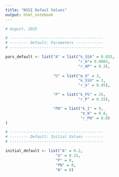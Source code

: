 ```yaml
---
title: "NSSI Defaul Values"
output: html_notebook
---
```


```r
# August, 2025

# -----------------------------------------
# -------- Default: Parameters ------------
# -----------------------------------------

pars_default <- list("A" = list("k_SSA" = 0.035,
                                "r_A"= 0.0005,
                                "r_AP" = 0.3),
                     
                     "U" = list("m_U" = 2,
                                "k_SSU" = 3,
                                "r_U" = 0.05),

                     "P" = list("k_PS" = 25,
                                "r_P" = 0.15),

                     "PN" = list("k_I" = 9,
                                 "m_N" = 0.8,
                                 "r_PN" = 0.8)
)

# -----------------------------------------
# -------- Default: Initial Values --------
# -----------------------------------------

initial_default <- list("A" = 0.2,
                      "U" = 0.15,
                      "P" = 0,
                      "PN" = 0,
                      "N" = 0)
```


